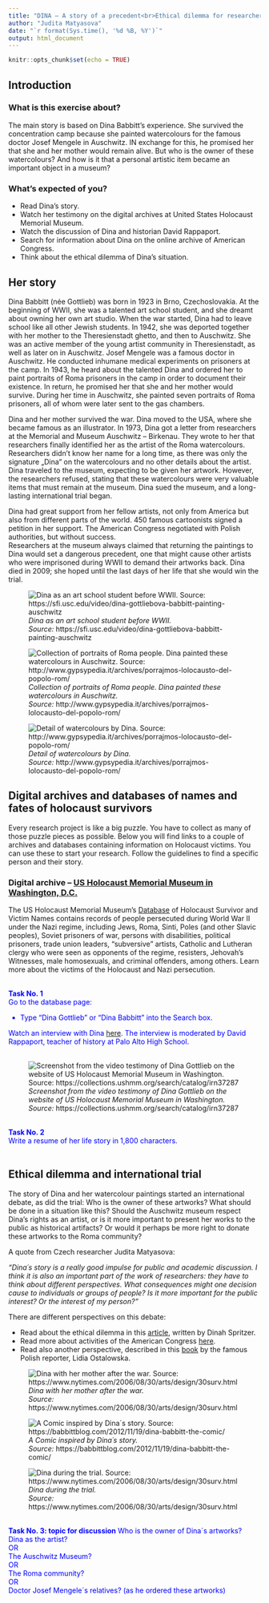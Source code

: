 ```yaml
---
title: "DINA – A story of a precedent<br>Ethical dilemma for researchers"
author: "Judita Matyasova"
date: "`r format(Sys.time(), '%d %B, %Y')`"
output: html_document
---
```


```r
knitr::opts_chunk$set(echo = TRUE)
```

## Introduction


### What is this exercise about?
The main story is based on Dina Babbitt’s experience. She survived the concentration camp because she painted watercolours for the famous doctor Josef Mengele in Auschwitz. IN exchange for this, he promised her that she and her mother would remain alive. But who is the owner of these watercolours? And how is it that a personal artistic item became an important object in a museum?  

### What's expected of you?
+ Read Dina's story.  
+ Watch her testimony on the digital archives at United States Holocaust Memorial Museum.  
+ Watch the discussion of Dina and historian David Rappaport.  
+ Search for information about Dina on the online archive of American Congress.  
+ Think about the ethical dilemma of Dina’s situation.  


## Her story
Dina Babbitt (née Gottlieb) was born in 1923 in Brno, Czechoslovakia. At the beginning of WWII, she was a talented art school student, and she dreamt about owning her own art studio. When the war started, Dina had to leave school like all other Jewish students. In 1942, she was deported together with her mother to the Theresienstadt ghetto, and then to Auschwitz. She was an active member of the young artist community in Theresienstadt, as well as later on in Auschwitz. Josef Mengele was a famous doctor in Auschwitz. He conducted inhumane medical experiments on prisoners at the camp. In 1943, he heard about the talented Dina and ordered her to paint portraits of Roma prisoners in the camp in order to document their existence. In return, he promised her that she and her mother would survive. During her time in Auschwitz, she painted seven portraits of Roma prisoners, all of whom were later sent to the gas chambers.  

Dina and her mother survived the war. Dina moved to the USA, where she became famous as an illustrator. In 1973, Dina got a letter from researchers at the Memorial and Museum Auschwitz – Birkenau. They wrote to her that researchers finally identified her as the artist of the Roma watercolours. Researchers didn't know her name for a long time, as there was only the signature „Dina“ on the watercolours and no other details about the artist. Dina traveled to the museum, expecting to be given her artwork. However, the researchers refused, stating that these watercolours were very valuable items that must remain at the museum. Dina sued the museum, and a long-lasting international trial began.  

Dina had great support from her fellow artists, not only from America but also from different parts of the world. 450 famous cartoonists signed a petition in her support. The American Congress negotiated with Polish authorities, but without success.<br>
Researchers at the museum always claimed that returning the paintings to Dina would set a dangerous precedent, one that might cause other artists who were imprisoned during WWII to demand their artworks back. Dina died in 2009; she hoped until the last days of her life that she would win the trial.  

![*Dina as an art school student before WWII.*<br>*Source:* https://sfi.usc.edu/video/dina-gottliebova-babbitt-painting-auschwitz](../images/Dilemma03_Photo01.jpg)

![*Collection of portraits of Roma people. Dina painted these watercolours in Auschwitz.*<br>*Source:* http://www.gypsypedia.it/archives/porrajmos-lolocausto-del-popolo-rom/](../images/Dilemma03_Photo02.jpg)

![*Detail of watercolours by Dina.*<br>*Source:* http://www.gypsypedia.it/archives/porrajmos-lolocausto-del-popolo-rom/](../images/Dilemma03_Photo03.jpg)
 

## Digital archives and databases of names and fates of holocaust survivors
Every research project is like a big puzzle. You have to collect as many of those puzzle pieces as possible. Below you will find links to a couple of archives and databases containing information on Holocaust victims. You can use these to start your research. Follow the guidelines to find a specific person and their story.

### Digital archive – [US Holocaust Memorial Museum in Washington, D.C.](https://www.ushmm.org/)
The US Holocaust Memorial Museum’s [Database](https://www.ushmm.org/remember/resources-holocaust-survivors-victims/database-of-holocaust-survivor-and-victim-names) of Holocaust Survivor and Victim Names contains records of people persecuted during World War II under the Nazi regime, including Jews, Roma, Sinti, Poles (and other Slavic peoples), Soviet prisoners of war, persons with disabilities, political prisoners, trade union leaders, "subversive" artists, Catholic and Lutheran clergy who were seen as opponents of the regime, resisters, Jehovah's Witnesses, male homosexuals, and criminal offenders, among others. Learn more about the victims of the Holocaust and Nazi persecution.  

<br//>
<font color="blue">
**Task No. 1**  
Go to the database page:  

+ Type “Dina Gottlieb” or “Dina Babbitt” into the Search box.  

Watch an interview with Dina [here](https://collections.ushmm.org/search/catalog/irn37287). The interview is moderated by David Rappaport, teacher of history at Palo Alto High School.  
</font color>
<br//>

![*Screenshot from the video testimony of Dina Gottlieb on the website of US Holocaust Memorial Museum in Washington.*<br>*Source:* https://collections.ushmm.org/search/catalog/irn37287](../images/Dilemma03_Photo04.png)

<br//>
<font color="blue">
**Task No. 2**  
Write a resume of her life story in 1,800 characters.  
</font color>
<br//>


## Ethical dilemma and international trial
The story of Dina and her watercolour paintings started an international debate, as did the trial: Who is the owner of these artworks? What should be done in a situation like this? Should the Auschwitz museum respect Dina's rights as an artist, or is it more important to present her works to the public as historical artifacts? Or would it perhaps be more right to donate these artworks to the Roma community?  

A quote from Czech researcher Judita Matyasova:  

*“Dina´s story is a really good impulse for public and academic discussion. I think it is also an important part of the work of researchers: they have to think about different perspectives. What consequences might one decision cause to individuals or groups of people? Is it more important for the public interest? Or the interest of my person?”*  

There are different perspectives on this debate:  

+ Read about the ethical dilemma in this [article](https://jhvonline.com/auschwitz-artifacts-an-ethical-dilemma-for-museums-p743-98.htm), written by Dinah Spritzer. 
+ Read more about activities of the American Congress [here](https://www.congress.gov/bill/106th-congress/house-concurrent-resolution/162/text).
+ Read also another perspective, described in this [book](https://www.amazon.com/Watercolours-Story-Auschwitz-Lidia-Ostalowska-ebook/dp/B0756K3WQQ) by the famous Polish reporter, Lidia Ostalowska.  

![*Dina with her mother after the war.*<br>*Source:* https://www.nytimes.com/2006/08/30/arts/design/30surv.html](../images/Dilemma03_Photo05.jpg)

![*A Comic inspired by Dina´s story.*<br>*Source:* https://babbittblog.com/2012/11/19/dina-babbitt-the-comic/](../images/Dilemma03_Photo06.jpg)

![*Dina during the trial.*<br>*Source:* https://www.nytimes.com/2006/08/30/arts/design/30surv.html](../images/Dilemma03_Photo07.jpg)

<br//>
<font color="blue">
**Task No. 3: topic for discussion**
Who is the owner of Dina´s artworks?  
Dina as the artist?  
OR  
The Auschwitz Museum?  
OR  
The Roma community?  
OR  
Doctor Josef Mengele´s relatives? (as he ordered these artworks)  
</font color>
<br//>
